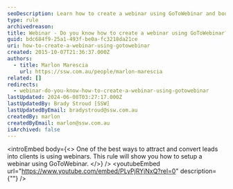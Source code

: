 ```yaml
---
seoDescription: Learn how to create a webinar using GoToWebinar and boost your online presence with this step-by-step guide.
type: rule
archivedreason:
title: Webinar - Do you know how to create a webinar using GoToWebinar?
guid: bdc684f9-25a1-493f-be0a-fc3218da21ce
uri: how-to-create-a-webinar-using-gotowebinar
created: 2015-10-07T21:36:37.000Z
authors:
  - title: Marlon Marescia
    url: https://ssw.com.au/people/marlon-marescia
related: []
redirects:
  - webinar-do-you-know-how-to-create-a-webinar-using-gotowebinar
lastUpdated: 2024-06-08T03:27:17.000Z
lastUpdatedBy: Brady Stroud [SSW]
lastUpdatedByEmail: bradystroud@ssw.com.au
createdBy: marlon
createdByEmail: marlon@ssw.com.au
isArchived: false
---
```


<introEmbed
  body={<>
One of the best ways to attract and convert leads into clients is using webinars. This rule will show you how to setup a webinar using GoToWebinar.
  </>}
/>
<youtubeEmbed url="https://www.youtube.com/embed/PLyPjRYjNxQ?rel=0" description={""} />
